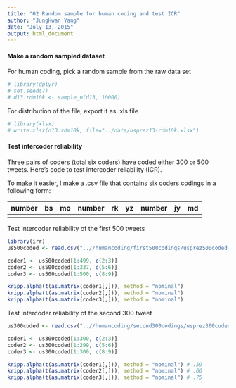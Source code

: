 ```yaml
---
title: "02 Random sample for human coding and test ICR"
author: "JungHwan Yang"
date: "July 13, 2015"
output: html_document
---
```


#### Make a random sampled dataset

For human coding, pick a random sample from the raw data set

```r
# library(dplyr)
# set.seed(7)
# d13.rdm10k <- sample_n(d13, 10000)
```

For distribution of the file, export it as .xls file

```r
# library(xlsx)
# write.xlsx(d13.rdm10k, file="../data/usprez13-rdm10k.xlsx")
```

#### Test intercoder reliability

Three pairs of coders (total six coders) have coded either 300 or 500 tweets. Here's code to test intercoder reliability (ICR).

To make it easier, I make a .csv file that contains six coders codings in a following form:

| number | bs | mo | number | rk | yz | number | jy | md |
|--------|----|----|--------|----|----|--------|----|----|
|        |    |    |        |    |    |        |    |    |

Test intercoder reliability of the first 500 tweets

```r
library(irr)
us500coded <- read.csv("..//humancoding/first500codings/usprez500coded.csv")

coder1 <- us500coded[1:499, c(2:3)]
coder2 <- us500coded[1:337, c(5:6)]
coder3 <- us500coded[1:500, c(8:9)]

kripp.alpha(t(as.matrix(coder1[,])), method = "nominal")
kripp.alpha(t(as.matrix(coder2[,])), method = "nominal")
kripp.alpha(t(as.matrix(coder3[,])), method = "nominal")

```

Test intercoder reliability of the second 300 tweet

```r
us300coded <- read.csv("..//humancoding/second300codings/usprez300coded2nd.csv")

coder1 <- us300coded[1:300, c(2:3)]
coder2 <- us300coded[1:299, c(5:6)]
coder3 <- us300coded[1:300, c(8:9)]

kripp.alpha(t(as.matrix(coder1[,])), method = "nominal") # .59
kripp.alpha(t(as.matrix(coder2[,])), method = "nominal") # .66
kripp.alpha(t(as.matrix(coder3[,])), method = "nominal") # .75
```
